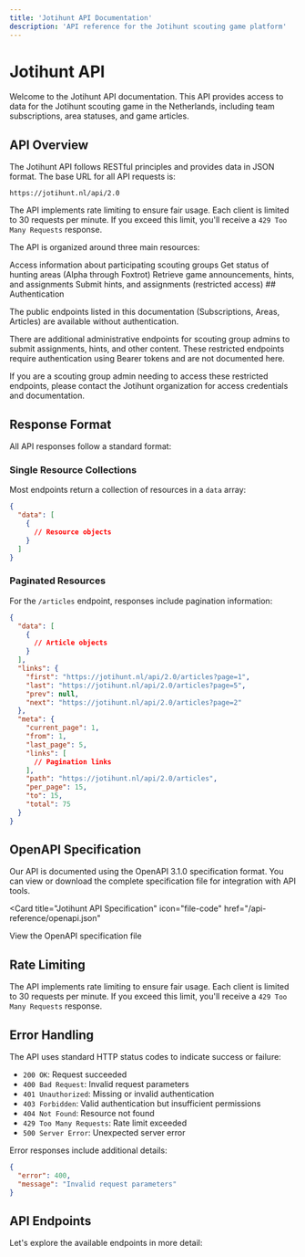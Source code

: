```yaml
---
title: 'Jotihunt API Documentation'
description: 'API reference for the Jotihunt scouting game platform'
---
```


# Jotihunt API

Welcome to the Jotihunt API documentation. This API provides access to data for the Jotihunt scouting game in the Netherlands, including team subscriptions, area statuses, and game articles.

## API Overview

The Jotihunt API follows RESTful principles and provides data in JSON format. The base URL for all API requests is:

```
https://jotihunt.nl/api/2.0
```

<Warning>The API implements rate limiting to ensure fair usage. Each client is limited to 30 requests per minute. If you exceed this limit, you'll receive a `429 Too Many Requests` response.</Warning>

The API is organized around three main resources:

<CardGroup cols={3}>
  <Card
    title="Subscriptions"
    icon="users"
    href="/api-reference/subscriptions"
  >
    Access information about participating scouting groups
  </Card>
  <Card
    title="Areas"
    icon="map"
    href="/api-reference/areas"
  >
    Get status of hunting areas (Alpha through Foxtrot)
  </Card>
  <Card
    title="Articles"
    icon="newspaper"
    href="/api-reference/articles"
  >
    Retrieve game announcements, hints, and assignments
  </Card>
  
</CardGroup>
<Card
    title="Admin (not documented yet)"
    icon="lock"
    href="/api-reference/admin"
    disabled
  >
    Submit hints, and assignments (restricted access)
  </Card>
## Authentication

The public endpoints listed in this documentation (Subscriptions, Areas, Articles) are available without authentication.

<Note>
  There are additional administrative endpoints for scouting group admins to submit assignments, hints, and other content. 
  These restricted endpoints require authentication using Bearer tokens and are not documented here.
</Note>

If you are a scouting group admin needing to access these restricted endpoints, please contact the Jotihunt organization for access credentials and documentation.

## Response Format

All API responses follow a standard format:

### Single Resource Collections

Most endpoints return a collection of resources in a `data` array:

```json
{
  "data": [
    {
      // Resource objects
    }
  ]
}
```

### Paginated Resources

For the `/articles` endpoint, responses include pagination information:

```json
{
  "data": [
    {
      // Article objects
    }
  ],
  "links": {
    "first": "https://jotihunt.nl/api/2.0/articles?page=1",
    "last": "https://jotihunt.nl/api/2.0/articles?page=5",
    "prev": null,
    "next": "https://jotihunt.nl/api/2.0/articles?page=2"
  },
  "meta": {
    "current_page": 1,
    "from": 1,
    "last_page": 5,
    "links": [
      // Pagination links
    ],
    "path": "https://jotihunt.nl/api/2.0/articles",
    "per_page": 15,
    "to": 15,
    "total": 75
  }
}
```

## OpenAPI Specification

Our API is documented using the OpenAPI 3.1.0 specification format. You can view or download the complete specification file for integration with API tools.

<Card
  title="Jotihunt API Specification"
  icon="file-code"
  href="/api-reference/openapi.json"
>
  View the OpenAPI specification file
</Card>

## Rate Limiting

The API implements rate limiting to ensure fair usage. Each client is limited to 30 requests per minute. If you exceed this limit, you'll receive a `429 Too Many Requests` response.

## Error Handling

The API uses standard HTTP status codes to indicate success or failure:

- `200 OK`: Request succeeded
- `400 Bad Request`: Invalid request parameters
- `401 Unauthorized`: Missing or invalid authentication
- `403 Forbidden`: Valid authentication but insufficient permissions
- `404 Not Found`: Resource not found
- `429 Too Many Requests`: Rate limit exceeded
- `500 Server Error`: Unexpected server error

Error responses include additional details:

```json
{
  "error": 400,
  "message": "Invalid request parameters"
}
```

## API Endpoints

Let's explore the available endpoints in more detail: